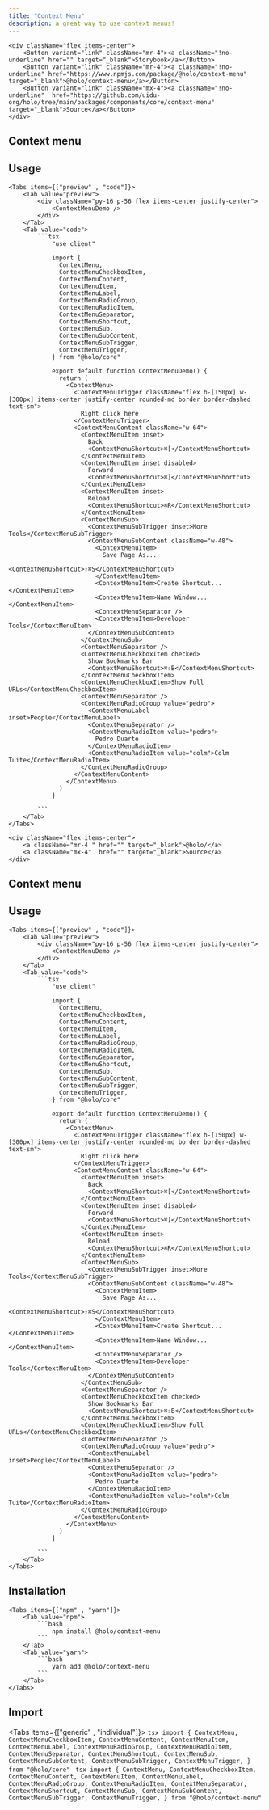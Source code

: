 ```yaml
---
title: "Context Menu"
description: a great way to use context menus!
---
```



    <div className="flex items-center">
        <Button variant="link" className="mr-4"><a className="!no-underline" href="" target="_blank">Storybook</a></Button>
        <Button variant="link" className="mr-4"><a className="!no-underline" href="https://www.npmjs.com/package/@holo/context-menu" target="_blank">@holo/context-menu</a></Button>
        <Button variant="link" className="mx-4"><a className="!no-underline"  href="https://github.com/uidu-org/holo/tree/main/packages/components/core/context-menu" target="_blank">Source</a></Button>
    </div>

## Context menu

<ContextMenuDemo />

## Usage

    <Tabs items={["preview" , "code"]}>
        <Tab value="preview">
            <div className="py-16 p-56 flex items-center justify-center">
                <ContextMenuDemo />
            </div>
        </Tab>
        <Tab value="code">
            ```tsx
                "use client"

                import {
                  ContextMenu,
                  ContextMenuCheckboxItem,
                  ContextMenuContent,
                  ContextMenuItem,
                  ContextMenuLabel,
                  ContextMenuRadioGroup,
                  ContextMenuRadioItem,
                  ContextMenuSeparator,
                  ContextMenuShortcut,
                  ContextMenuSub,
                  ContextMenuSubContent,
                  ContextMenuSubTrigger,
                  ContextMenuTrigger,
                } from "@holo/core"

                export default function ContextMenuDemo() {
                  return (
                    <ContextMenu>
                      <ContextMenuTrigger className="flex h-[150px] w-[300px] items-center justify-center rounded-md border border-dashed text-sm">
                        Right click here
                      </ContextMenuTrigger>
                      <ContextMenuContent className="w-64">
                        <ContextMenuItem inset>
                          Back
                          <ContextMenuShortcut>⌘[</ContextMenuShortcut>
                        </ContextMenuItem>
                        <ContextMenuItem inset disabled>
                          Forward
                          <ContextMenuShortcut>⌘]</ContextMenuShortcut>
                        </ContextMenuItem>
                        <ContextMenuItem inset>
                          Reload
                          <ContextMenuShortcut>⌘R</ContextMenuShortcut>
                        </ContextMenuItem>
                        <ContextMenuSub>
                          <ContextMenuSubTrigger inset>More Tools</ContextMenuSubTrigger>
                          <ContextMenuSubContent className="w-48">
                            <ContextMenuItem>
                              Save Page As...
                              <ContextMenuShortcut>⇧⌘S</ContextMenuShortcut>
                            </ContextMenuItem>
                            <ContextMenuItem>Create Shortcut...</ContextMenuItem>
                            <ContextMenuItem>Name Window...</ContextMenuItem>
                            <ContextMenuSeparator />
                            <ContextMenuItem>Developer Tools</ContextMenuItem>
                          </ContextMenuSubContent>
                        </ContextMenuSub>
                        <ContextMenuSeparator />
                        <ContextMenuCheckboxItem checked>
                          Show Bookmarks Bar
                          <ContextMenuShortcut>⌘⇧B</ContextMenuShortcut>
                        </ContextMenuCheckboxItem>
                        <ContextMenuCheckboxItem>Show Full URLs</ContextMenuCheckboxItem>
                        <ContextMenuSeparator />
                        <ContextMenuRadioGroup value="pedro">
                          <ContextMenuLabel inset>People</ContextMenuLabel>
                          <ContextMenuSeparator />
                          <ContextMenuRadioItem value="pedro">
                            Pedro Duarte
                          </ContextMenuRadioItem>
                          <ContextMenuRadioItem value="colm">Colm Tuite</ContextMenuRadioItem>
                        </ContextMenuRadioGroup>
                      </ContextMenuContent>
                    </ContextMenu>
                  )
                }

            ```
        </Tab>
    </Tabs>

    <div className="flex items-center">
        <a className="mr-4 " href="" target="_blank">@holo/</a>
        <a className="mx-4"  href="" target="_blank">Source</a>
    </div>

## Context menu

<ContextMenuDemo />

## Usage

    <Tabs items={["preview" , "code"]}>
        <Tab value="preview">
            <div className="py-16 p-56 flex items-center justify-center">
                <ContextMenuDemo />
            </div>
        </Tab>
        <Tab value="code">
            ```tsx
                "use client"

                import {
                  ContextMenu,
                  ContextMenuCheckboxItem,
                  ContextMenuContent,
                  ContextMenuItem,
                  ContextMenuLabel,
                  ContextMenuRadioGroup,
                  ContextMenuRadioItem,
                  ContextMenuSeparator,
                  ContextMenuShortcut,
                  ContextMenuSub,
                  ContextMenuSubContent,
                  ContextMenuSubTrigger,
                  ContextMenuTrigger,
                } from "@holo/core"

                export default function ContextMenuDemo() {
                  return (
                    <ContextMenu>
                      <ContextMenuTrigger className="flex h-[150px] w-[300px] items-center justify-center rounded-md border border-dashed text-sm">
                        Right click here
                      </ContextMenuTrigger>
                      <ContextMenuContent className="w-64">
                        <ContextMenuItem inset>
                          Back
                          <ContextMenuShortcut>⌘[</ContextMenuShortcut>
                        </ContextMenuItem>
                        <ContextMenuItem inset disabled>
                          Forward
                          <ContextMenuShortcut>⌘]</ContextMenuShortcut>
                        </ContextMenuItem>
                        <ContextMenuItem inset>
                          Reload
                          <ContextMenuShortcut>⌘R</ContextMenuShortcut>
                        </ContextMenuItem>
                        <ContextMenuSub>
                          <ContextMenuSubTrigger inset>More Tools</ContextMenuSubTrigger>
                          <ContextMenuSubContent className="w-48">
                            <ContextMenuItem>
                              Save Page As...
                              <ContextMenuShortcut>⇧⌘S</ContextMenuShortcut>
                            </ContextMenuItem>
                            <ContextMenuItem>Create Shortcut...</ContextMenuItem>
                            <ContextMenuItem>Name Window...</ContextMenuItem>
                            <ContextMenuSeparator />
                            <ContextMenuItem>Developer Tools</ContextMenuItem>
                          </ContextMenuSubContent>
                        </ContextMenuSub>
                        <ContextMenuSeparator />
                        <ContextMenuCheckboxItem checked>
                          Show Bookmarks Bar
                          <ContextMenuShortcut>⌘⇧B</ContextMenuShortcut>
                        </ContextMenuCheckboxItem>
                        <ContextMenuCheckboxItem>Show Full URLs</ContextMenuCheckboxItem>
                        <ContextMenuSeparator />
                        <ContextMenuRadioGroup value="pedro">
                          <ContextMenuLabel inset>People</ContextMenuLabel>
                          <ContextMenuSeparator />
                          <ContextMenuRadioItem value="pedro">
                            Pedro Duarte
                          </ContextMenuRadioItem>
                          <ContextMenuRadioItem value="colm">Colm Tuite</ContextMenuRadioItem>
                        </ContextMenuRadioGroup>
                      </ContextMenuContent>
                    </ContextMenu>
                  )
                }

            ```
        </Tab>
    </Tabs>

## Installation

    <Tabs items={["npm" , "yarn"]}>
        <Tab value="npm">
            ```bash
                npm install @holo/context-menu
            ```
        </Tab>
        <Tab value="yarn">
            ```bash
                yarn add @holo/context-menu
            ```
        </Tab>
    </Tabs>

## Import

 <Tabs items={["generic" , "individual"]}>
        <Tab value="generic">
            ```tsx
                import {
                  ContextMenu,
                  ContextMenuCheckboxItem,
                  ContextMenuContent,
                  ContextMenuItem,
                  ContextMenuLabel,
                  ContextMenuRadioGroup,
                  ContextMenuRadioItem,
                  ContextMenuSeparator,
                  ContextMenuShortcut,
                  ContextMenuSub,
                  ContextMenuSubContent,
                  ContextMenuSubTrigger,
                  ContextMenuTrigger,
                } from "@holo/core"
            ```
        </Tab>
        <Tab value="individual">
            ```tsx
              import {
                ContextMenu,
                ContextMenuCheckboxItem,
                ContextMenuContent,
                ContextMenuItem,
                ContextMenuLabel,
                ContextMenuRadioGroup,
                ContextMenuRadioItem,
                ContextMenuSeparator,
                ContextMenuShortcut,
                ContextMenuSub,
                ContextMenuSubContent,
                ContextMenuSubTrigger,
                ContextMenuTrigger,
              } from "@holo/context-menu"
            ```
        </Tab>
    </Tabs>
